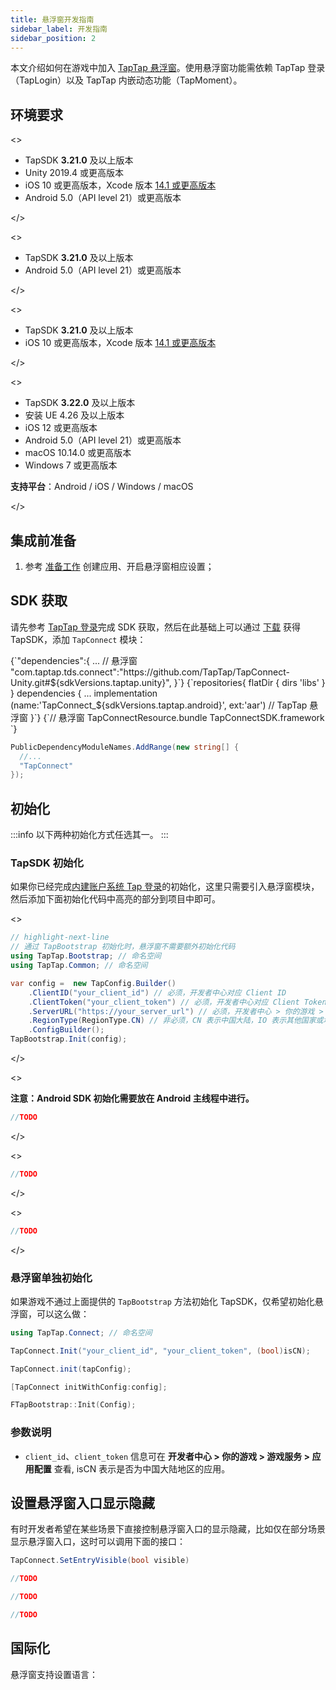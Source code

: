 ```yaml
---
title: 悬浮窗开发指南
sidebar_label: 开发指南
sidebar_position: 2
---
```



本文介绍如何在游戏中加入 [TapTap 悬浮窗](/sdk/embedded-moments/features/)。使用悬浮窗功能需依赖 TapTap 登录（TapLogin）以及 TapTap 内嵌动态功能（TapMoment）。

## 环境要求

<MultiLang kind="ue">

<>

- TapSDK **3.21.0** 及以上版本
- Unity 2019.4 或更高版本
- iOS 10 或更高版本，Xcode 版本 [14.1 或更高版本](https://developer.apple.com/news/?id=jd9wcyov)
- Android 5.0（API level 21）或更高版本

</>

<>

- TapSDK **3.21.0** 及以上版本
- Android 5.0（API level 21）或更高版本

</>

<>

- TapSDK **3.21.0** 及以上版本
- iOS 10 或更高版本，Xcode 版本 [14.1 或更高版本](https://developer.apple.com/news/?id=jd9wcyov)

</>

<>

- TapSDK **3.22.0** 及以上版本
- 安装 UE 4.26 及以上版本
- iOS 12 或更高版本
- Android 5.0（API level 21）或更高版本
- macOS 10.14.0 或更高版本
- Windows 7 或更高版本

**支持平台**：Android / iOS / Windows / macOS

</>

</MultiLang>

## 集成前准备

1. 参考 [准备工作](/sdk/start/get-ready/) 创建应用、开启悬浮窗相应设置；

## SDK 获取


请先参考 [TapTap 登录](/sdk/taptap-login/guide/start/#sdk-获取)完成 SDK 获取，然后在此基础上可以通过 [下载](/tap-download) 获得 TapSDK，添加 `TapConnect` 模块：  

<MultiLang kind="ue">

<CodeBlock className="json">
  {`"dependencies":{
  ...
  // 悬浮窗
  "com.taptap.tds.connect":"https://github.com/TapTap/TapConnect-Unity.git#${sdkVersions.taptap.unity}",
}`}
</CodeBlock>

<CodeBlock className="groovy">
  {`repositories{  
    flatDir {  
        dirs 'libs'  
    }  
}  
dependencies {  
    ... 
    implementation (name:'TapConnect_${sdkVersions.taptap.android}', ext:'aar') // TapTap 悬浮窗
}`}
</CodeBlock>

<CodeBlock className="objectivec">
  {`// 悬浮窗
TapConnectResource.bundle
TapConnectSDK.framework
`}
</CodeBlock>

```cs
PublicDependencyModuleNames.AddRange(new string[] { 
  //...
  "TapConnect"
});
```

</MultiLang>

## 初始化

:::info
以下两种初始化方式任选其一。
:::

### TapSDK 初始化

如果你已经完成[内建账户系统 Tap 登录](/sdk/taptap-login/guide/start/#sdk-初始化)的初始化，这里只需要引入悬浮窗模块，然后添加下面初始化代码中高亮的部分到项目中即可。


<MultiLang kind="ue">

<>

```cs
// highlight-next-line
// 通过 TapBootstrap 初始化时，悬浮窗不需要额外初始化代码
using TapTap.Bootstrap; // 命名空间
using TapTap.Common; // 命名空间

var config =  new TapConfig.Builder()
    .ClientID("your_client_id") // 必须，开发者中心对应 Client ID
    .ClientToken("your_client_token") // 必须，开发者中心对应 Client Token
    .ServerURL("https://your_server_url") // 必须，开发者中心 > 你的游戏 > 游戏服务 > 基本信息 > 域名配置 > API
    .RegionType(RegionType.CN) // 非必须，CN 表示中国大陆，IO 表示其他国家或地区
    .ConfigBuilder();
TapBootstrap.Init(config);
```

</>

<>

**注意：Android SDK 初始化需要放在 Android 主线程中进行。**

```java
//TODO
```

</>

<>

```objectivec
//TODO
```

</>

<>

```cpp
//TODO

```

</>

</MultiLang>

### 悬浮窗单独初始化

如果游戏不通过上面提供的 `TapBootstrap` 方法初始化 TapSDK，仅希望初始化悬浮窗，可以这么做：

<MultiLang kind="ue">

```cs
using TapTap.Connect; // 命名空间

TapConnect.Init("your_client_id", "your_client_token", (bool)isCN);
```

```java
TapConnect.init(tapConfig);
```

```objectivec
[TapConnect initWithConfig:config];
```

```cpp
FTapBootstrap::Init(Config);
```

</MultiLang>

### 参数说明

* `client_id`、`client_token` 信息可在 **开发者中心 > 你的游戏 > 游戏服务 > 应用配置** 查看, isCN 表示是否为中国大陆地区的应用。

## 设置悬浮窗入口显示隐藏

有时开发者希望在某些场景下直接控制悬浮窗入口的显示隐藏，比如仅在部分场景显示悬浮窗入口，这时可以调用下面的接口：

<MultiLang kind="ue">

```cs
TapConnect.SetEntryVisible(bool visible)
```

```java
//TODO
```

```objectivec
//TODO
```

```cpp
//TODO
```

</MultiLang>

## 国际化

悬浮窗支持设置语言：

<Languages kind="ue" />